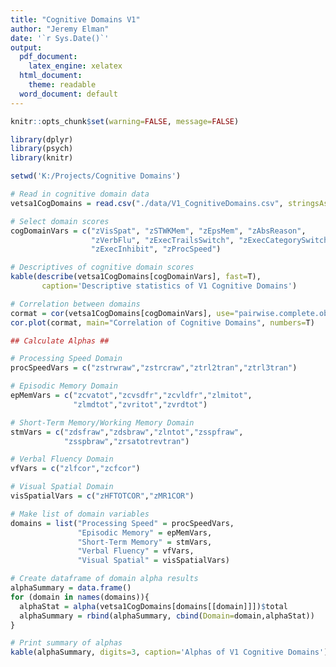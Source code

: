 ```yaml
---
title: "Cognitive Domains V1"
author: "Jeremy Elman"
date: '`r Sys.Date()`'
output:
  pdf_document:
    latex_engine: xelatex
  html_document:
    theme: readable
  word_document: default
---
```


```r
knitr::opts_chunk$set(warning=FALSE, message=FALSE)
```

```r
library(dplyr)
library(psych)
library(knitr)
```



```r
setwd('K:/Projects/Cognitive Domains')

# Read in cognitive domain data
vetsa1CogDomains = read.csv("./data/V1_CognitiveDomains.csv", stringsAsFactors = F)

# Select domain scores
cogDomainVars = c("zVisSpat", "zSTWKMem", "zEpsMem", "zAbsReason",
                  "zVerbFlu", "zExecTrailsSwitch", "zExecCategorySwitch",
                  "zExecInhibit", "zProcSpeed")

```



```r
# Descriptives of cognitive domain scores
kable(describe(vetsa1CogDomains[cogDomainVars], fast=T),
       caption='Descriptive statistics of V1 Cognitive Domains')
```



```r
# Correlation between domains
cormat = cor(vetsa1CogDomains[cogDomainVars], use="pairwise.complete.obs")
cor.plot(cormat, main="Correlation of Cognitive Domains", numbers=T)
```

\newpage
```r
## Calculate Alphas ##

# Processing Speed Domain 
procSpeedVars = c("zstrwraw","zstrcraw","ztrl2tran","ztrl3tran")

# Episodic Memory Domain 
epMemVars = c("zcvatot","zcvsdfr","zcvldfr","zlmitot",
              "zlmdtot","zvritot","zvrdtot")

# Short-Term Memory/Working Memory Domain 
stmVars = c("zdsfraw","zdsbraw","zlntot","zsspfraw",
            "zsspbraw","zrsatotrevtran")

# Verbal Fluency Domain 
vfVars = c("zlfcor","zcfcor")

# Visual Spatial Domain 
visSpatialVars = c("zHFTOTCOR","zMR1COR")

# Make list of domain variables
domains = list("Processing Speed" = procSpeedVars,
               "Episodic Memory" = epMemVars,
               "Short-Term Memory" = stmVars,
               "Verbal Fluency" = vfVars,
               "Visual Spatial" = visSpatialVars)

# Create dataframe of domain alpha results
alphaSummary = data.frame()
for (domain in names(domains)){
  alphaStat = alpha(vetsa1CogDomains[domains[[domain]]])$total
  alphaSummary = rbind(alphaSummary, cbind(Domain=domain,alphaStat))
}

# Print summary of alphas
kable(alphaSummary, digits=3, caption='Alphas of V1 Cognitive Domains')

```


